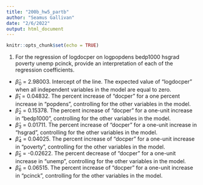 ```yaml
---
title: "200b_hw5_partb"
author: "Seamus Gallivan"
date: "2/6/2022"
output: html_document
---
```


```r
knitr::opts_chunk$set(echo = TRUE)
```

1. For the regression of logdocper on logpopdens bedp1000 hsgrad poverty unemp pcinck,
provide an interpretation of each of the regression coefficients.

* $\hat\beta_{0}$ = 2.98003. Intercept of the line. The expected value of “logdocper” when all independent variables in the model are equal to zero. 
* $\hat\beta_{1}$ = 0.04832. The percent increase of “docper” for a one percent increase in “popdens”, controlling for the other variables in the model. 
* $\hat\beta_{2}$ = 0.15378. The percent increase of “docper” for a one-unit increase in “bedp1000”, controlling for the other variables in the model.
* $\hat\beta_{3}$ = 0.01711. The percent increase of “docper” for a one-unit increase in “hsgrad”, controlling for the other variables in the model.
* $\hat\beta_{4}$ = 0.04025. The percent increase of “docper” for a one-unit increase in “poverty”, controlling for the other variables in the model.
* $\hat\beta_{5}$ = -0.02622. The percent decrease of “docper” for a one-unit increase in “unemp”, controlling for the other variables in the model.
* $\hat\beta_{6}$ = 0.06515. The percent increase of “docper” for a one-unit increase in “pcinck”, controlling for the other variables in the model.
